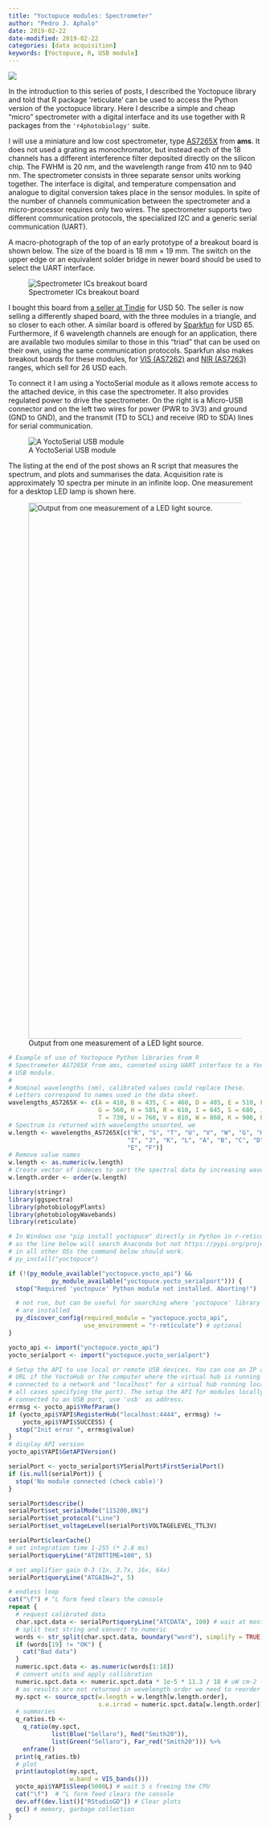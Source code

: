 ```yaml
---
title: "Yoctopuce modules: Spectrometer"
author: "Pedro J. Aphalo"
date: 2019-02-22
date-modified: 2019-02-22
categories: [data acquisition]
keywords: [Yoctopuce, R, USB module]
---
```


[![](yoctopuce-logo.png)](https://www.yoctopuce.com/){fig-align="left"}

In the introduction to this series of posts, I described the Yoctopuce library and told that R package 'reticulate' can be used to access the Python version of the yoctopuce library. Here I describe a simple and cheap "micro" spectrometer with a digital interface and its use together with R packages from the `'r4photobiology'` suite.

I will use a miniature and low cost spectrometer, type [AS7265X](https://ams.com/as7265x) from **ams**. It does not used a grating as monochromator, but instead each of the 18 channels has a different interference filter deposited directly on the silicon chip. The FWHM is 20 nm, and the wavelength range from 410 nm to 940 nm. The spectrometer consists in three separate sensor units working together. The interface is digital, and temperature compensation and analogue to digital conversion takes place in the sensor modules. In spite of the number of channels communication between the spectrometer and a micro-processor requires only two wires. The spectrometer supports two different communication protocols, the specialized I2C and a generic serial communication (UART).

A macro-photograph of the top of an early prototype of a breakout board is shown below. The size of the board is 18 mm × 19 mm. The switch on the upper edge or an equivalent solder bridge in newer board should be used to select the UART interface.

![Spectrometer ICs breakout board](AS7265X-breakout-large.jpg){fig-alt="photograph" fig-align="center"}

I bought this board from [a seller at Tindie](https://www.tindie.com/products/onehorse/compact-as7265x-spectrometer/) for USD 50. The seller is now selling a differently shaped board, with the three modules in a triangle, and so closer to each other. A similar board is offered by [Sparkfun](https://www.sparkfun.com/products/15050) for USD 65. Furthermore, if 6 wavelength channels are enough for an application, there are available two modules similar to those in this "triad" that can be used on their own, using the same communication protocols. Sparkfun also makes breakout boards for these modules, for [VIS (AS7262)](https://www.sparkfun.com/products/14347) and [NIR (AS7263)](https://www.sparkfun.com/products/14351) ranges, which sell for 26 USD each.

To connect it I am using a YoctoSerial module as it allows remote access to the attached device, in this case the spectrometer. It also provides regulated power to drive the spectrometer. On the right is a Micro-USB connector and on the left two wires for power (PWR to 3V3) and ground (GND to GND), and the transmit (TD to SCL) and receive (RD to SDA) lines for serial communication.

![A YoctoSerial USB module](YoctoSerial-large.jpg){fig-alt="Photograph" fig-align="center"}

The listing at the end of the post shows an R script that measures the spectrum, and plots and summarises the data. Acquisition rate is approximately 10 spectra per minute in an infinite loop. One measurement for a desktop LED lamp is shown here.

![Output from one measurement of a LED light source.](spectrum-1.svg){fig-alt="Data plot" fig-align="center" width="1065"}

```r
# Example of use of Yoctopuce Python libraries from R
# Spectrometer AS7265X from ams, conneted using UART interface to a YoctoSerial
# USB module.
#
# Nominal wavelengths (nm), calibrated values could replace these.
# Letters correspond to names used in the data sheet.
wavelengths_AS7265X <- c(A = 410, B = 435, C = 460, D = 485, E = 510, F = 535,
                         G = 560, H = 585, R = 610, I = 645, S = 680, J = 705,
                         T = 730, U = 760, V = 810, W = 860, K = 900, L = 940)
# Spectrum is returned with wavelengths unsorted, we
w.length <- wavelengths_AS7265X[c("R", "S", "T", "U", "V", "W", "G", "H",
                                 "I", "J", "K", "L", "A", "B", "C", "D",
                                 "E", "F")]
# Remove value names
w.length <- as.numeric(w.length)
# Create vector of indeces to sort the spectral data by increasing wavelength
w.length.order <- order(w.length)

library(stringr)
library(ggspectra)
library(photobiologyPlants)
library(photobiologyWavebands)
library(reticulate)

# In Windows use "pip install yoctopuce" directly in Python in r-reticulate env
# as the line below will search Anaconda but not https://pypi.org/project/yoctopuce/
# in all other OSs the command below should work.
# py_install("yoctopuce")

if (!(py_module_available("yoctopuce.yocto_api") &&
            py_module_available("yoctopuce.yocto_serialport"))) {
  stop("Required 'yoctopuce' Python module not installed. Aborting!")

  # not run, but can be useful for searching where 'yoctopuce' library modules
  # are installed
  py_discover_config(required_module = "yoctopuce.yocto_api",
                     use_environment = "r-reticulate") # optional
}

yocto_api <- import("yoctopuce.yocto_api")
yocto_serialport <- import("yoctopuce.yocto_serialport")

# Setup the API to use local or remote USB devices. You can use an IP address or
# URL if the YoctoHub or the computer where the virtual hub is running is
# connected to a network and "localhost" for a virtual hub running locally (in
# all cases specifying the port). The setup the API for modules locally
# connected to an USB port, use 'usb' as address.
errmsg <- yocto_api$YRefParam()
if (yocto_api$YAPI$RegisterHub("localhost:4444", errmsg) != 
    yocto_api$YAPI$SUCCESS) {
  stop("Init error ", errmsg$value)
}
# display API version
yocto_api$YAPI$GetAPIVersion()

serialPort <- yocto_serialport$YSerialPort$FirstSerialPort()
if (is.null(serialPort)) {
  stop('No module connected (check cable)')
}

serialPort$describe()
serialPort$set_serialMode("115200,8N1")
serialPort$set_protocol("Line")
serialPort$set_voltageLevel(serialPort$VOLTAGELEVEL_TTL3V)

serialPort$clearCache()
# set integration time 1-255 (* 2.8 ms)
serialPort$queryLine("ATINTTIME=100", 5)

# set amplifier gain 0-3 (1x, 3.7x, 16x, 64x)
serialPort$queryLine("ATGAIN=2", 5)

# endless loop
cat("\f") # ^L form feed clears the console
repeat {
  # request calibrated data
  char.spct.data <- serialPort$queryLine("ATCDATA", 100) # wait at most 100ms for result
  # split text string and convert to numeric
  words <- str_split(char.spct.data, boundary("word"), simplify = TRUE)
  if (words[19] != "OK") {
    cat("Bad data")
  }
  numeric.spct.data <- as.numeric(words[1:18])
  # convert units and apply callibration
  numeric.spct.data <- numeric.spct.data * 1e-5 * 11.3 / 18 # uW cm-2 -> W m-2
  # as results are not returned in wevelength order we need to reorder them
  my.spct <- source_spct(w.length = w.length[w.length.order],
                         s.e.irrad = numeric.spct.data[w.length.order])
  # summaries
  q_ratios.tb <-
    q_ratio(my.spct,
            list(Blue("Sellaro"), Red("Smith20")),
            list(Green("Sellaro"), Far_red("Smith20"))) %>%
    enframe()
  print(q_ratios.tb)
  # plot
  print(autoplot(my.spct,
                 w.band = VIS_bands()))
  yocto_api$YAPI$Sleep(5000L) # wait 5 s freeing the CPU
  cat("\f")  # ^L form feed clears the console
  dev.off(dev.list()["RStudioGD"]) # Clear plots
  gc() # memory, garbage collection
}
```
